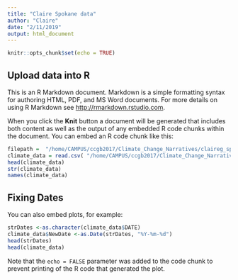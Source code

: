 ```yaml
---
title: "Claire Spokane data"
author: "Claire"
date: "2/11/2019"
output: html_document
---
```


```r
knitr::opts_chunk$set(echo = TRUE)
```

## Upload data into R

This is an R Markdown document. Markdown is a simple formatting syntax for authoring HTML, PDF, and MS Word documents. For more details on using R Markdown see <http://rmarkdown.rstudio.com>.

When you click the **Knit** button a document will be generated that includes both content as well as the output of any embedded R code chunks within the document. You can embed an R code chunk like this:

```r
filepath =  "/home/CAMPUS/ccgb2017/Climate_Change_Narratives/claireg_spokane_data.csv"
climate_data = read.csv( "/home/CAMPUS/ccgb2017/Climate_Change_Narratives/claireg_spokane_data.csv")
head(climate_data)
str(climate_data)
names(climate_data)
```

## Fixing Dates

You can also embed plots, for example:

```r
strDates <-as.character(climate_data$DATE)
climate_data$NewDate <-as.Date(strDates, "%Y-%m-%d")
head(strDates)
head(climate_data)
```

Note that the `echo = FALSE` parameter was added to the code chunk to prevent printing of the R code that generated the plot.
